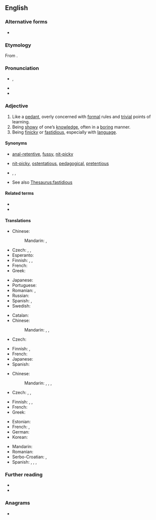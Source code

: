 ==English==
{{was wotd|2006|March|31}}

===Alternative forms===
* {{l|en|pedantick}} {{qualifier|obsolete}}

===Etymology===
From {{suffix|pedant|ic|lang=en}}.

===Pronunciation===
* {{enPR|pa-dăn'tĭk}}, {{IPA|/pəˈdæn.tɪk/|lang=en}}
* {{audio|en-us-pedantic.ogg|Audio (US)|lang=en}}
* {{rhymes|æntɪk|lang=en}}

===Adjective===
{{en-adj}}

# Like a [[pedant]], overly concerned with [[formal]] rules and [[trivial]] points of learning.
# Being [[showy]] of one’s [[knowledge]], often in a [[boring]] manner.
# Being [[finicky]] or [[fastidious]], especially with [[language]].

====Synonyms====
* {{sense|like a pedant}} {{qualifier|informal, derogatory}} [[anal-retentive]], [[fussy]], [[nit-picky]]
* {{sense|knowledge-peacock}} {{qualifier|sometimes applicable}} [[nit-picky]], [[ostentatious]], [[pedagogical]], [[pretentious]]
* {{sense|linguistically affected}} {{l|en|fussy}}, {{l|en|nit-picky}}, {{l|en|inkhorn}}
* See also [[Thesaurus:fastidious]]

====Related terms====
* {{l|en|pedant}}
* {{l|en|pedantry}}

====Translations====
{{trans-top|like a pedant}}
* Chinese:
*: Mandarin: {{t+|cmn|教條|sc=Hani}}, {{t+|cmn|教条|tr=jiàotiáo|sc=Hani}}
* Czech: {{t+|cs|pedantský|f}}, {{t|cs|pedantický|m}}, {{t|cs|puntíčkářský|m}}
* Esperanto: {{t|eo|pedimenta}}
* Finnish: {{t+|fi|pedanttinen}}, {{t+|fi|pikkumainen}}, {{t+|fi|pikkutarkka}}
* French: {{t+|fr|méticuleux}}
* Greek: {{t+|el|σχολαστικός}}
{{trans-mid}}
* Japanese: {{t+|ja|杓子定規|tr=しゃくしじょうぎ, shakushi jyogi|sc=Jpan}}
* Portuguese: {{t+|pt|pedante}}
* Romanian: {{t+|ro|meticulos}}, {{t+|ro|pedant}}
* Russian: {{t+|ru|педанти́чный|sc=Cyrl}}
* Spanish: {{t+|es|pedante}}, {{t|es|pretencioso}}
* Swedish: {{t+|sv|pedantisk}}
{{trans-bottom}}

{{trans-top|being showy of one's knowledge}}
* Catalan: {{t|ca|pedant}}
* Chinese:
*: Mandarin: {{t+|cmn|掉書袋|sc=Hani}}, {{t+|cmn|掉书袋|tr=diàoshūdài|sc=Hani}}, {{t+|cmn|舞文弄墨|tr=wǔwénnòngmò|sc=Hani}}
* Czech: {{t|cs|mentorský|m}}
{{trans-mid}}
* Finnish: {{t+|fi|pedanttinen}}, {{t|fi|rikkiviisas}}
* French: {{t+|fr|pédant}}
* Japanese: {{t|ja|学者ぶった|tr=がくしゃぶった, gakusha butta|sc=Jpan}}
* Spanish: {{t+|es|pedante}}
{{trans-bottom}}

{{trans-top|being finicky with language}}
* Chinese:
*: Mandarin: {{t+|cmn|摳字眼|sc=Hani}}, {{t+|cmn|抠字眼|tr=kōuzìyǎn|sc=Hani}}, {{t+|cmn|鑽牛角尖|sc=Hani}}, {{t+|cmn|钻牛角尖|tr=zuānniújiǎojiān|sc=Hani}}
* Czech: {{t+|cs|pedantský|f}}, {{t|cs|pedantický|m}}, {{t+|cs|slovíčkářský|m}}
{{trans-mid}}
* Finnish: {{t+|fi|pedanttinen}}, {{t|fi|sanatarkka}}, {{t+|fi|kirjaimellinen}}
* French: {{t+|fr|pointilleux}}
* Greek: {{t+|el|σχολαστικός}}
{{trans-bottom}}

{{checktrans-top}}
* Estonian: {{t-check|et|pedantne}}
* French: {{t+check|fr|pédant|m}}, {{t+check|fr|pédante|f}}
* German: {{t+check|de|pedantisch}}
* Korean: {{t-check|ko|현학적인}}
{{trans-mid}}
* Mandarin: {{t-check|cmn|賣弄學問的;炫學者}}
* Romanian: {{t+check|ro|pedant}}
* Serbo-Croatian: {{t+check|sh|pèdantan}}, {{t-check|sh|пѐдантан|sc=Cyrl}}
* Spanish: {{t+check|es|cursi}}, {{t+check|es|maniático}}, {{t+check|es|pedante}}, {{t+check|es|puntilloso}}
{{trans-bottom}}

===Further reading===
* {{R:Century 1911}}
* {{R:OneLook}}

===Anagrams===
* {{anagrams|en|depactin|pentacid|pentadic}}